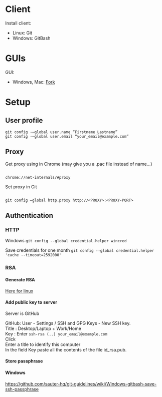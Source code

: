 = Client =
Install client:
* Linux: Git 
* Windows: GitBash

= GUIs =
GUI:
* Windows, Mac: [https://git-fork.com/ Fork]

= Setup =

== User profile ==
<pre>
git config -–global user.name “Firstname Lastname” 
git config -–global user.email “your_email@example.com”
</pre>

== Proxy ==

Get proxy using in Chrome (may give you a .pac file instead of name...)
<pre> 
chrome://net-internals/#proxy
</pre>

Set proxy in Git
<pre> 
git config –global http.proxy http://<PROXY>:<PROXY-PORT> 
</pre>

== Authentication ==

=== HTTP ===
Windows <code> git config --global credential.helper wincred </code>

Save credentials for one month <code> git config --global credential.helper 'cache --timeout=2592000' </code>

=== RSA ===

==== Generate RSA ====
[https://github.com/GradedJestRisk/linux-training/wiki/SSH#generation-ssh-keygen Here for linux]

==== Add public key to server ====

Server is GitHub

GitHub: User - Settings / SSH and GPG Keys - New SSH key.  <br/>
Title : Desktop/Laptop + Work/Home  <br/>
Key : Enter <code> ssh-rsa (..) your_email@example.com </code>  <br/>
Click <br/> 
Enter a title to identify this computer  <br/> 
In the field Key paste all the contents of the file id_rsa.pub. <br/> 

==== Store passphrase ====

==== Windows ====
https://github.com/sauter-hq/git-guidelines/wiki/Windows-gitbash-save-ssh-passphrase


